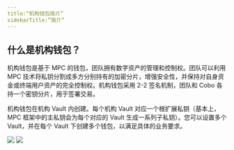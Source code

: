 ```yaml
---
title:“机构钱包简介”
sidebarTitle:“简介”
---
```


## 什么是机构钱包？

机构钱包是基于 MPC 的钱包，团队拥有数字资产的管理和控制权。团队可以利用 MPC 技术将私钥分割成多方分别持有的加密分片，增强安全性，并保持对自身资金或终端用户资产的完全控制权。机构钱包采用 2-2 签名机制，团队和 Cobo 各持一个密钥分片，用于签署交易。

机构钱包在机构 Vault 内创建。每个机构 Vault 对应一个根扩展私钥（基本上，MPC 框架中的主私钥会为每个对应的 Vault 生成一系列子私钥）。您可以设置多个 Vault，并在每个 Vault 下创建多个钱包，以满足具体的业务要求。

<img src="/images/mpc-wallet/OCW.svg"/>

<img src="/images/mpc-wallet/mpc-wallet.png" className="screenshot_full_screen"/>